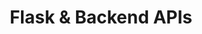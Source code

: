 ---
title: Flask & Backend APIs
description: Building production-grade Python APIs and backend systems. Expert in database integration, SQL query optimization, and creating secure, scalable web services for AI applications at Adobe.
---